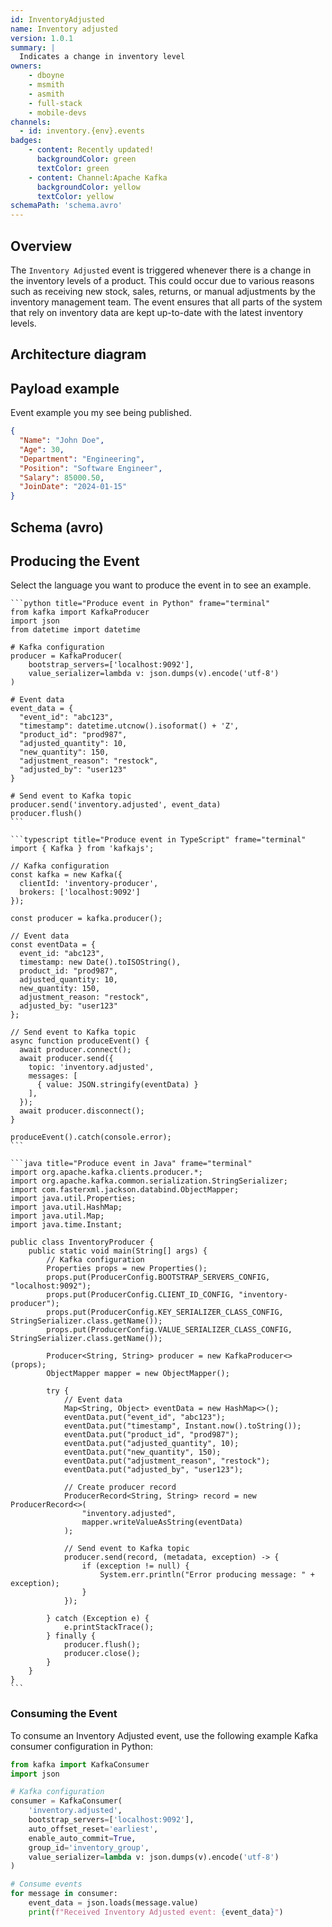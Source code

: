 ```yaml
---
id: InventoryAdjusted
name: Inventory adjusted
version: 1.0.1
summary: |
  Indicates a change in inventory level
owners:
    - dboyne
    - msmith
    - asmith
    - full-stack
    - mobile-devs
channels:
  - id: inventory.{env}.events
badges:
    - content: Recently updated!
      backgroundColor: green
      textColor: green
    - content: Channel:Apache Kafka
      backgroundColor: yellow
      textColor: yellow
schemaPath: 'schema.avro'
---
```



## Overview

The `Inventory Adjusted` event is triggered whenever there is a change in the inventory levels of a product. This could occur due to various reasons such as receiving new stock, sales, returns, or manual adjustments by the inventory management team. The event ensures that all parts of the system that rely on inventory data are kept up-to-date with the latest inventory levels.

<Tiles >
    <Tile icon="UserGroupIcon" href="/docs/teams/full-stack" title="Contact the team" description="Any questions? Feel free to contact the owners" />
    <Tile icon="DocumentIcon" href={`/generated/events/Inventory/${frontmatter.id}/schema.avro`} title="View the schema" description="View the schema directly in your browser" />
</Tiles>

## Architecture diagram

<NodeGraph />


<SchemaViewer file="schema.yml" title="JSON Schema" maxHeight="500" />

## Payload example

Event example you my see being published.

```json title="Payload example"
{
  "Name": "John Doe",
  "Age": 30,
  "Department": "Engineering",
  "Position": "Software Engineer",
  "Salary": 85000.50,
  "JoinDate": "2024-01-15"
}
```

## Schema (avro)

<Schema file="schema.avro" title="Inventory Adjusted Schema (avro)" />

## Producing the Event

Select the language you want to produce the event in to see an example.

<Tabs>
  <TabItem title="Python">

    ```python title="Produce event in Python" frame="terminal"
    from kafka import KafkaProducer
    import json
    from datetime import datetime

    # Kafka configuration
    producer = KafkaProducer(
        bootstrap_servers=['localhost:9092'],
        value_serializer=lambda v: json.dumps(v).encode('utf-8')
    )

    # Event data
    event_data = {
      "event_id": "abc123",
      "timestamp": datetime.utcnow().isoformat() + 'Z',
      "product_id": "prod987",
      "adjusted_quantity": 10,
      "new_quantity": 150,
      "adjustment_reason": "restock",
      "adjusted_by": "user123"
    }

    # Send event to Kafka topic
    producer.send('inventory.adjusted', event_data)
    producer.flush()
    ```
  </TabItem>
  <TabItem title="TypeScript">

    ```typescript title="Produce event in TypeScript" frame="terminal"
    import { Kafka } from 'kafkajs';

    // Kafka configuration
    const kafka = new Kafka({
      clientId: 'inventory-producer',
      brokers: ['localhost:9092']
    });

    const producer = kafka.producer();

    // Event data
    const eventData = {
      event_id: "abc123",
      timestamp: new Date().toISOString(),
      product_id: "prod987", 
      adjusted_quantity: 10,
      new_quantity: 150,
      adjustment_reason: "restock",
      adjusted_by: "user123"
    };

    // Send event to Kafka topic
    async function produceEvent() {
      await producer.connect();
      await producer.send({
        topic: 'inventory.adjusted',
        messages: [
          { value: JSON.stringify(eventData) }
        ],
      });
      await producer.disconnect();
    }

    produceEvent().catch(console.error);
    ```
  </TabItem>
  <TabItem title="Java">

    ```java title="Produce event in Java" frame="terminal"
    import org.apache.kafka.clients.producer.*;
    import org.apache.kafka.common.serialization.StringSerializer;
    import com.fasterxml.jackson.databind.ObjectMapper;
    import java.util.Properties;
    import java.util.HashMap;
    import java.util.Map;
    import java.time.Instant;

    public class InventoryProducer {
        public static void main(String[] args) {
            // Kafka configuration
            Properties props = new Properties();
            props.put(ProducerConfig.BOOTSTRAP_SERVERS_CONFIG, "localhost:9092");
            props.put(ProducerConfig.CLIENT_ID_CONFIG, "inventory-producer");
            props.put(ProducerConfig.KEY_SERIALIZER_CLASS_CONFIG, StringSerializer.class.getName());
            props.put(ProducerConfig.VALUE_SERIALIZER_CLASS_CONFIG, StringSerializer.class.getName());

            Producer<String, String> producer = new KafkaProducer<>(props);
            ObjectMapper mapper = new ObjectMapper();

            try {
                // Event data
                Map<String, Object> eventData = new HashMap<>();
                eventData.put("event_id", "abc123");
                eventData.put("timestamp", Instant.now().toString());
                eventData.put("product_id", "prod987");
                eventData.put("adjusted_quantity", 10);
                eventData.put("new_quantity", 150);
                eventData.put("adjustment_reason", "restock");
                eventData.put("adjusted_by", "user123");

                // Create producer record
                ProducerRecord<String, String> record = new ProducerRecord<>(
                    "inventory.adjusted",
                    mapper.writeValueAsString(eventData)
                );

                // Send event to Kafka topic
                producer.send(record, (metadata, exception) -> {
                    if (exception != null) {
                        System.err.println("Error producing message: " + exception);
                    }
                });

            } catch (Exception e) {
                e.printStackTrace();
            } finally {
                producer.flush();
                producer.close();
            }
        }
    }
    ```
  </TabItem>
</Tabs>



### Consuming the Event

To consume an Inventory Adjusted event, use the following example Kafka consumer configuration in Python:

```python title="Consuming the event with python" frame="terminal"
from kafka import KafkaConsumer
import json

# Kafka configuration
consumer = KafkaConsumer(
    'inventory.adjusted',
    bootstrap_servers=['localhost:9092'],
    auto_offset_reset='earliest',
    enable_auto_commit=True,
    group_id='inventory_group',
    value_serializer=lambda v: json.dumps(v).encode('utf-8')
)

# Consume events
for message in consumer:
    event_data = json.loads(message.value)
    print(f"Received Inventory Adjusted event: {event_data}")
```

<Footer />